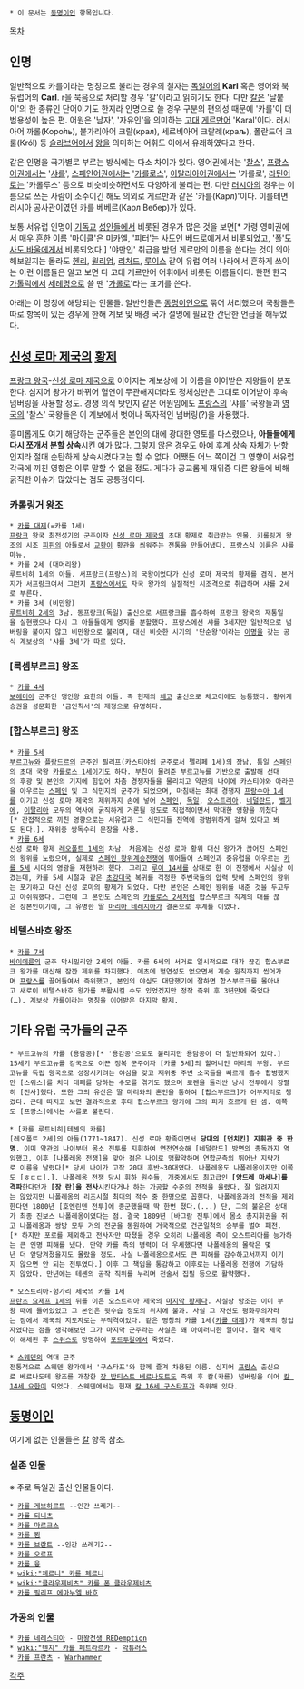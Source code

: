 * 이 문서는 [[동명이인]] 항목입니다.

[[목차]]
== 인명 ==
일반적으로 카를이라는 명칭으로 불리는 경우의 철자는 [[독일어]]의 '''Karl''' 혹은 영어와 북유럽어의 '''Carl'''. r을 묵음으로 처리할 경우 '칼'이라고 읽히기도 한다. 다만 [[칼]]은 '날붙이'의 한 종류인 단어이기도 한지라 인명으로 쓸 경우 구분의 편의성 때문에 '카를'이 더 범용성이 높은 편. 어원은 '남자',  '자유인'을 의미하는 [[고대]] [[게르만어]] 'Karal'이다. 러시아어 까롤(Коро́ль), 불가리아어 크랄(крал), 세르비아어 크랄례(краљ), 폴란드어 크룰(Król) 등 [[슬라브어]]에서 [[왕]]을 의미하는 어휘도 이에서 유래하였다고 한다.

같은 인명을 국가별로 부르는 방식에는 다소 차이가 있다. 영어권에서는 '[[찰스]]', [[프랑스어]]권에서는 '[[샤를]]', [[스페인어]]권에서는 '[[카를로스]]', [[이탈리아어]]권에서는 '카를로', [[라틴어]]로는 '카롤루스' 등으로 비슷비슷하면서도 다양하게 불리는 편. 다만 [[러시아]]의 경우는 이름으로 쓰는 사람이 소수이긴 해도 의외로 게르만과 같은 '카를(Карл)'이다. 이를테면 러시아 공사관이였던 카를 베베르(Карл Вебер)가 있다.

보통 서유럽 인명이 [[기독교]] [[성인]]들에서 비롯된 경우가 많은 것을 보면[* 가령 영미권에서 매우 흔한 이름 '[[마이클]]'은 [[미카엘]], '피터'는 [[사도]]인 [[베드로]]에게서 비롯되었고, '폴'도 [[사도 바울]]에게서 비롯되었다.] '야만인' 취급을 받던 게르만의 이름을 쓴다는 것이 의아해보일지는 몰라도 [[헨리]], [[윌리엄]], [[리처드]], [[루이스]] 같이 유럽 여러 나라에서 흔하게 쓰이는 이런 이름들은 알고 보면 다 고대 게르만어 어휘에서 비롯된 이름들이다. 한편 한국 [[가톨릭]]에서 [[세례명]]으로 쓸 땐 '[http://info.catholic.or.kr/saint/view.asp?ctxtSaintId=6&Orggubun=101 가롤로]'라는 표기를 쓴다.

아래는 이 명칭에 해당되는 인물들. 일반인들은 [[동명이인]]으로 묶어 처리했으며 국왕들은 따로 항목이 있는 경우에 한해 계보 및 배경 국가 설명에 필요한 간단한 언급을 해두었다.

== [[신성 로마 제국]]의 [[황제]] ==
[[프랑크 왕국]]-[[신성 로마 제국]]으로 이어지는 계보상에 이 이름을 이어받은 제왕들이 분포한다. 심지어 왕가가 바뀌어 혈연이 무관해지더라도 정체성만은 그대로 이어받아 후속 넘버링을 사용할 정도. 경쟁 의식 탓인지 같은 어원임에도 [[프랑스]]의 '샤를' 국왕들과 [[영국]]의 '찰스' 국왕들은 이 계보에서 벗어나 독자적인 넘버링(?)을 사용했다. 

흥미롭게도 여기 해당하는 군주들은 본인의 대에 광대한 영토를 다스렸으나, '''아들들에게 다시 쪼개서 분할 상속'''시킨 예가 많다. 그렇지 않은 경우도 아예 후계 상속 자체가 난항인지라 절대 순탄하게 상속시켰다고는 할 수 없다. 어쨌든 어느 쪽이건 그 영향이 서유럽 각국에 끼친 영향은 이루 말할 수 없을 정도. 게다가 공교롭게 재위중 다른 왕들에 비해 굵직한 이슈가 많았다는 점도 공통점이다.

=== 카롤링거 왕조 ===
 * [[카를 대제]](=카를 1세)
 [[프랑크]] 왕국 최전성기의 군주이자 [[신성 로마 제국]]의 초대 황제로 취급받는 인물. 키롤링거 왕조의 시조 [[피핀]]의 아들로서 [[교황]]이 황관을 씌워주는 전통을 만들어냈다. 프랑스식 이름은 샤를마뉴.
 * 카를 2세 (대머리왕)
 루트비히 1세의 아들. 서프랑크(프랑스)의 국왕이었다가 신성 로마 제국의 황제를 겸직. 본거지가 서프랑크여서 그런지 [[프랑스]]에서도 자국 왕가의 실질적인 시조격으로 취급하며 샤를 2세로 부른다.
 * 카를 3세 (비만왕)
 [[루트비히 2세]]의 3남. 동프랑크(독일) 출신으로 서프랑크를 흡수하여 프랑크 왕국의 재통일을 실현했으나 다시 그 아들들에게 영지를 분할했다. 프랑스에선 샤를 3세지만 일반적으로 넘버링을 붙이지 않고 비만왕으로 불리며, 대신 비슷한 시기의 '단순왕'이라는 [[이명]]을 갖는 공식 계보상의 '샤를 3세'가 따로 있다.

=== [룩셈부르크] 왕조 ===
 * [[카를 4세]]
 [[보헤미아]] 군주인 맹인왕 요한의 아들. 즉 현재의 [[체코]] 출신으로 체코어에도 능통했다. 황위계승권을 성문화한 '금인칙서'의 제정으로 유명하다.

=== [합스부르크] 왕조 ===
 * [[카를 5세]]
 [[부르고뉴]]와 [[플랑드르]]의 군주인 필리프(카스티야의 군주로서 펠리페 1세)의 장남. 통일 [[스페인]]의 초대 국왕 [[카를로스 1세]]이기도 하다. 부친이 물려준 부르고뉴를 기반으로 출발해 선대의 후광 및 본인의 기지에 힘입어 차츰 경쟁자들을 물리치고 약관의 나이에 카스티야와 아라곤을 아우르는 [[스페인]] 및 그 식민지의 군주가 되었으며, 마침내는 최대 경쟁자 [[프랑수아 1세]]를 이기고 신성 로마 제국의 제위까지 손에 넣어 [[스페인]], [[독일]], [[오스트리아]], [[네덜란드]], [[벨기에]], [[이탈리아]] 모두의 역사에 굵직하게 거론될 정도로 직접적이면서 막대한 영향을 끼쳤다[* 간접적으로 끼친 영향으로는 서유럽과 그 식민지들 전역에 광범위하게 걸쳐 있다고 봐도 된다.]. 재위중 쌍독수리 문장을 사용.
 * [[카를 6세]]
 신성 로마 황제 [[레오폴트 1세]]의 차남. 처음에는 신성 로마 황위 대신 왕가가 끊어진 스페인의 왕위를 노렸으며, 실제로 [[스페인 왕위계승전쟁]]에 뛰어들어 스페인과 중유럽을 아우르는 [[카를 5세]] 시대의 영광을 재현하려 했다. 그리고 [[루이 14세]]를 상대로 한 이 전쟁에서 사실상 이겼는데, 카를 5세 시절과 같은 [[초강대국]] 복귀를 걱정한 주변국들의 압력 탓에 스페인의 왕위는 포기하고 대신 신성 로마의 황제가 되었다. 다만 본인은 스페인 왕위를 내준 것을 두고두고 아쉬워했다. 그런데 그 본인도 스페인의 [[카를로스 2세]]처럼 합스부르크 직계의 대를 끊은 장본인이기에, 그 유명한 딸 [[마리아 테레지아]]가 결혼으로 후계를 이었다.

=== 비텔스바흐 왕조 ===
 * [[카를 7세]]
 [[바이에른]]의 군주 막시밀리안 2세의 아들. 카를 6세의 서거로 일시적으로 대가 끊긴 합스부르크 왕가를 대신해 잠깐 제위를 차지했다. 애초에 혈연성도 없으면서 계승 원칙까지 씹어가며 [[프랑스]]를 끌어들여서 즉위했고, 본인의 야심도 대단했기에 잘하면 합스부르크를 몰아내고 새로이 비텔스바흐 왕가를 부활시킬 수도 있었겠지만 정작 즉위 후 3년만에 죽었다(…). 계보상 카를이라는 명칭을 이어받은 마지막 황제.

== 기타 유럽 국가들의 군주 ==
 * 부르고뉴의 카를 (용담공)[* '용감공'으로도 불리지만 용담공이 더 일반화되어 있다.]
 15세기 부르고뉴를 강국으로 이끈 정복 군주이자 [카를 5세]의 할머니인 마리의 부왕. 부르고뉴를 독립 왕국으로 성장시키려는 야심을 갖고 재위중 주변 소국들을 빠르게 흡수 합병했지만 [스위스]를 치다 대패를 당하는 수모를 겪기도 했으며 로렌을 둘러싼 낭시 전투에서 장렬히 [전사]했다. 또한 그의 유산은 딸 마리와의 혼인을 통하여 [합스부르크]가 어부지리로 챙겼다. 근데 따지고 보면 결과적으로 후대 합스부르크 왕가에 그의 피가 흐르게 된 셈. 이쪽도 [프랑스]에서는 샤를로 불린다.

 * [카를 루트비히|테셴의 카를]
 [레오폴트 2세]의 아들(1771~1847). 신성 로마 황족이면서 '''당대의 [먼치킨] 지휘관 중 한 명'''. 이미 약관의 나이부터 몸소 전투를 지휘하여 연전연승해 [네덜란드] 방면의 총독까지 역임했고, 이후 [나폴레옹 전쟁]을 맞아 젊은 나이로 맹활약하며 연합군측의 뛰어난 지략가로 이름을 날렸다[* 당시 나이가 고작 20대 후반~30대였다. 나폴레옹도 나폴레옹이지만 이쪽도 [ㅎㄷㄷ].]. 나폴레옹 전쟁 당시 휘하 원수들, 개중에서도 최고급인 '''[앙드레 마세나]를 격파'''한다던가 '''[장 란]을 전사'''시킨다거나 하는 가공할 수준의 전적을 올렸다. 잘 알려지지는 않았지만 나폴레옹의 리즈시절 최대의 적수 중 한명으로 꼽힌다. 나폴레옹과의 전적을 제외한다면 1800년 [호엔린덴 전투]에 종군했을때 딱 한번 졌다.(...) 단, 그의 불운은 상대가 최종 진보스 나폴레옹이였다는 점. 결국 1809년 [바그람 전투]에서 몸소 총지휘권을 쥐고 나폴레옹과 쌍방 모두 거의 전군을 동원하여 거국적으로 건곤일척의 승부를 벌여 패전.[* 하지만 포로를 제외하고 전사자만 따졌을 경우 오히려 나폴레옹 측이 오스트리아를 능가하는 큰 인명 피해를 냈다. 만약 카를 측의 병력이 더 우세했다면 나폴레옹의 몰락은 몇년 더 앞당겨졌을지도 몰랐을 정도. 사실 나폴레옹으로서도 큰 피해를 감수하고서까지 이기지 않으면 안 되는 전투였다.] 이후 그 책임을 통감하고 이후로는 나폴레옹 전쟁에 가담하지 않았다. 만년에는 테셴의 공작 직위를 누리며 전술서 집필 등으로 활약했다. 

 * 오스트리아-헝가리 제국의 카를 1세
 [[프란츠 요제프 1세]]의 뒤를 이은 오스트리아 제국의 [[마지막 황제]]다. 사실상 망조는 이미 부왕 때에 들어있었고 그 본인은 뒷수습 정도의 위치에 불과. 사실 그 자신도 평화주의자라는 점에서 제국의 지도자로는 부적격이었다. 같은 명칭의 카를 1세([[카를 대제]])가 제국의 창업자였다는 점을 생각해보면 그가 마지막 군주라는 사실은 꽤 아이러니한 일이다. 결국 제국이 해체된 후 [[스위스]]로 망명하여 [[포르투갈]]에서 죽었다.

 * [[스웨덴]]의 역대 군주
 전통적으로 스웨덴 왕가에서 '구스타프'와 함께 즐겨 차용된 이름. 심지어 [[프랑스]] 출신으로 베르나도테 왕조를 개창한 [[장 밥티스트 베르나도트]]도 즉위 후 칼(카를) 넘버링을 이어 [[칼 14세 요한]]이 되었다. 스웨덴에서는 현재 [[칼 16세 구스타프]]가 즉위해 있다.

== [[동명이인]] ==
여기에 없는 인물들은 [[칼]] 항목 참조.
=== 실존 인물 ===
※ 주로 독일권 출신 인물들이다.
 * [[카를 게브하르트]] --인간 쓰레기--
 * [[카를 되니츠]]
 * [[카를 마르크스]]
 * [[카를 뵘]]
 * [[카를 브란트]] --인간 쓰레기2--
 * [[카를 오르프]]
 * [[카를 융]]
 * [[wiki:"체르니" 카를 체르니]]
 * [[wiki:"클라우제비츠" 카를 폰 클라우제비츠]]
 * [[카를 필리프 에마누엘 바흐]]

=== 가공의 인물 ===
 * [[카를 네레스티아]] - [[마왕전생 REDemption]]
 * [[wiki:"텐지" 카를 페트라르카]] - [[악튜러스]]
 * [[카를 프란츠]] - [[Warhammer]]

[[각주]]
